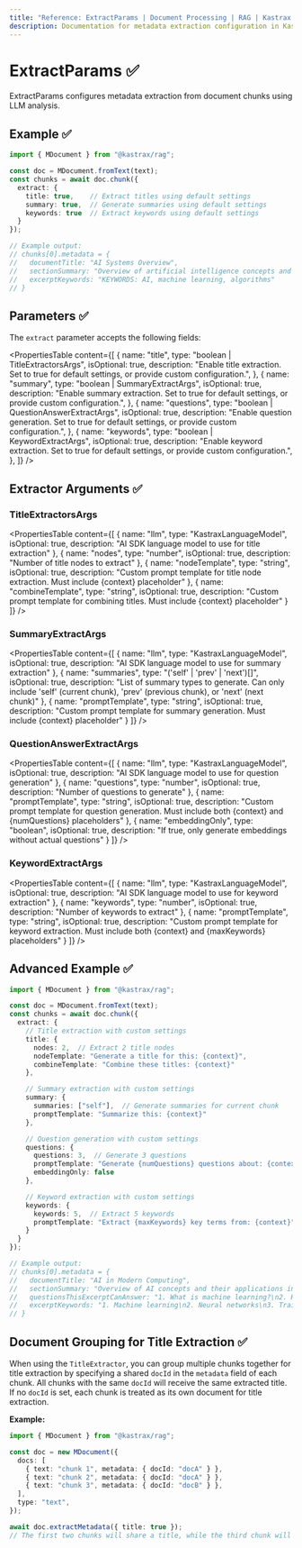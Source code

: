 ```yaml
---
title: "Reference: ExtractParams | Document Processing | RAG | Kastrax Docs"
description: Documentation for metadata extraction configuration in Kastrax.
---
```


# ExtractParams ✅

ExtractParams configures metadata extraction from document chunks using LLM analysis.

## Example ✅

```typescript showLineNumbers copy
import { MDocument } from "@kastrax/rag";

const doc = MDocument.fromText(text);
const chunks = await doc.chunk({
  extract: {
    title: true,    // Extract titles using default settings
    summary: true,  // Generate summaries using default settings
    keywords: true  // Extract keywords using default settings
  }
});

// Example output:
// chunks[0].metadata = {
//   documentTitle: "AI Systems Overview",
//   sectionSummary: "Overview of artificial intelligence concepts and applications",
//   excerptKeywords: "KEYWORDS: AI, machine learning, algorithms"
// }
```

## Parameters ✅

The `extract` parameter accepts the following fields:

<PropertiesTable
  content={[
    {
      name: "title",
      type: "boolean | TitleExtractorsArgs",
      isOptional: true,
      description:
        "Enable title extraction. Set to true for default settings, or provide custom configuration.",
    },
    {
      name: "summary",
      type: "boolean | SummaryExtractArgs",
      isOptional: true,
      description:
        "Enable summary extraction. Set to true for default settings, or provide custom configuration.",
    },
    {
      name: "questions",
      type: "boolean | QuestionAnswerExtractArgs",
      isOptional: true,
      description:
        "Enable question generation. Set to true for default settings, or provide custom configuration.",
    },
    {
      name: "keywords",
      type: "boolean | KeywordExtractArgs",
      isOptional: true,
      description:
        "Enable keyword extraction. Set to true for default settings, or provide custom configuration.",
    },
  ]}
/>

## Extractor Arguments ✅

### TitleExtractorsArgs

<PropertiesTable
  content={[
    {
      name: "llm",
      type: "KastraxLanguageModel",
      isOptional: true,
      description: "AI SDK language model to use for title extraction"
    },
    {
      name: "nodes",
      type: "number",
      isOptional: true,
      description: "Number of title nodes to extract"
    },
    {
      name: "nodeTemplate",
      type: "string",
      isOptional: true,
      description: "Custom prompt template for title node extraction. Must include {context} placeholder"
    },
    {
      name: "combineTemplate",
      type: "string",
      isOptional: true,
      description: "Custom prompt template for combining titles. Must include {context} placeholder"
    }
  ]}
/>

### SummaryExtractArgs

<PropertiesTable
  content={[
    {
      name: "llm",
      type: "KastraxLanguageModel",
      isOptional: true,
      description: "AI SDK language model to use for summary extraction"
    },
    {
      name: "summaries",
      type: "('self' | 'prev' | 'next')[]",
      isOptional: true,
      description: "List of summary types to generate. Can only include 'self' (current chunk), 'prev' (previous chunk), or 'next' (next chunk)"
    },
    {
      name: "promptTemplate",
      type: "string",
      isOptional: true,
      description: "Custom prompt template for summary generation. Must include {context} placeholder"
    }
  ]}
/>

### QuestionAnswerExtractArgs

<PropertiesTable
  content={[
    {
      name: "llm",
      type: "KastraxLanguageModel",
      isOptional: true,
      description: "AI SDK language model to use for question generation"
    },
    {
      name: "questions",
      type: "number",
      isOptional: true,
      description: "Number of questions to generate"
    },
    {
      name: "promptTemplate",
      type: "string",
      isOptional: true,
      description: "Custom prompt template for question generation. Must include both {context} and {numQuestions} placeholders"
    },
    {
      name: "embeddingOnly",
      type: "boolean",
      isOptional: true,
      description: "If true, only generate embeddings without actual questions"
    }
  ]}
/>

### KeywordExtractArgs

<PropertiesTable
  content={[
    {
      name: "llm",
      type: "KastraxLanguageModel",
      isOptional: true,
      description: "AI SDK language model to use for keyword extraction"
    },
    {
      name: "keywords",
      type: "number",
      isOptional: true,
      description: "Number of keywords to extract"
    },
    {
      name: "promptTemplate",
      type: "string",
      isOptional: true,
      description: "Custom prompt template for keyword extraction. Must include both {context} and {maxKeywords} placeholders"
    }
  ]}
/>

## Advanced Example ✅

```typescript showLineNumbers copy
import { MDocument } from "@kastrax/rag";

const doc = MDocument.fromText(text);
const chunks = await doc.chunk({
  extract: {
    // Title extraction with custom settings
    title: {
      nodes: 2,  // Extract 2 title nodes
      nodeTemplate: "Generate a title for this: {context}",
      combineTemplate: "Combine these titles: {context}"
    },

    // Summary extraction with custom settings
    summary: {
      summaries: ["self"],  // Generate summaries for current chunk
      promptTemplate: "Summarize this: {context}"
    },

    // Question generation with custom settings
    questions: {
      questions: 3,  // Generate 3 questions
      promptTemplate: "Generate {numQuestions} questions about: {context}",
      embeddingOnly: false
    },

    // Keyword extraction with custom settings
    keywords: {
      keywords: 5,  // Extract 5 keywords
      promptTemplate: "Extract {maxKeywords} key terms from: {context}"
    }
  }
});

// Example output:
// chunks[0].metadata = {
//   documentTitle: "AI in Modern Computing",
//   sectionSummary: "Overview of AI concepts and their applications in computing",
//   questionsThisExcerptCanAnswer: "1. What is machine learning?\n2. How do neural networks work?",
//   excerptKeywords: "1. Machine learning\n2. Neural networks\n3. Training data"
// }
```

## Document Grouping for Title Extraction ✅

When using the `TitleExtractor`, you can group multiple chunks together for title extraction by specifying a shared `docId` in the `metadata` field of each chunk. All chunks with the same `docId` will receive the same extracted title. If no `docId` is set, each chunk is treated as its own document for title extraction.

**Example:**

```ts
import { MDocument } from "@kastrax/rag";

const doc = new MDocument({
  docs: [
    { text: "chunk 1", metadata: { docId: "docA" } },
    { text: "chunk 2", metadata: { docId: "docA" } },
    { text: "chunk 3", metadata: { docId: "docB" } },
  ],
  type: "text",
});

await doc.extractMetadata({ title: true });
// The first two chunks will share a title, while the third chunk will be assigned a separate title.
```

